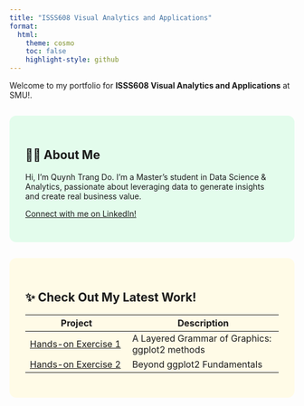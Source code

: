 ```yaml
---
title: "ISSS608 Visual Analytics and Applications"
format:
  html:
    theme: cosmo
    toc: false
    highlight-style: github
---
```


Welcome to my portfolio for **ISSS608 Visual Analytics and Applications** at SMU!. 
<div style="height: 2em;"></div>



::: {style="background-color: #e3fcec; padding: 2em; border-radius: 12px"}
## 👨‍💻 About Me

Hi, I'm Quynh Trang Do. I'm a Master's student in Data Science & Analytics, passionate about leveraging data to generate insights and create real business value.

[Connect with me on LinkedIn!](https://www.linkedin.com/in/trang-qdo/)
:::

<div style="height: 2em;"></div>


::: {style="background-color: #fffbe7; padding: 2em; border-radius: 12px"}
## ✨ Check Out My Latest Work!

| Project | Description |
|-----------------------------|-------------------------------------------|
| [Hands-on Exercise 1](https://isss608-ay2425-qtd.netlify.app/hands-on_ex/hands-on_ex01/hands-on_ex01) | A Layered Grammar of Graphics: ggplot2 methods |
| [Hands-on Exercise 2](https://isss608-ay2425-qtd.netlify.app/hands-on_ex/hands-on_ex02/hands-on_ex02) | Beyond ggplot2 Fundamentals | |
:::
